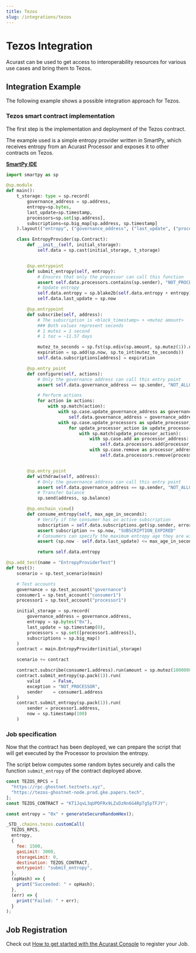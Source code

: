 ```yaml
---
title: Tezos
slug: /integrations/tezos
---
```


# Tezos Integration

Acurast can be used to get access to interoperability resources for various use cases and bring them to Tezos.

## Integration Example

The following example shows a possible integration approach for Tezos.

### Tezos smart contract implementation

The first step is the implementation and deployment of the Tezos contract.

The example used is a simple entropy provider written in SmartPy, which receives entropy from an Acurast Processor and exposes it to other contracts on Tezos.

[**SmartPy IDE**](https://smartpy.io/ide?cid=QmQqJBcTzvxtELjDJKtrbk3KwuUXYzcxqJAZ4n7QWqjfC8&k=ef7176cc6737527d0616)
```py
import smartpy as sp

@sp.module
def main():
    t_storage: type = sp.record(
        governance_address = sp.address,
        entropy=sp.bytes,
        last_update=sp.timestamp,
        processors=sp.set[sp.address],
        subscriptions=sp.big_map[sp.address, sp.timestamp]
    ).layout(("entropy", ("governance_address", ("last_update", ("processors", "subscriptions")))))

    class EntropyProvider(sp.Contract):
        def __init__(self, initial_storage):
            self.data = sp.cast(initial_storage, t_storage)


        @sp.entrypoint
        def submit_entropy(self, entropy):
            # Ensures that only the processor can call this function
            assert self.data.processors.contains(sp.sender), "NOT_PROCESSOR"
            # Update entropy
            self.data.entropy = sp.blake2b(self.data.entropy + entropy)
            self.data.last_update = sp.now

        @sp.entrypoint
        def subscribe(self, address):
            # The subscription is <block_timestamp> + <mutez amount>
            ### Both values represent seconds
            # 1 mutez = 1 second
            # 1 tez = ~11.57 days

            mutez_to_seconds = sp.fst(sp.ediv(sp.amount, sp.mutez(1)).unwrap_some())
            expiration = sp.add(sp.now, sp.to_int(mutez_to_seconds))
            self.data.subscriptions[address] = expiration

        @sp.entry_point
        def configure(self, actions):
            # Only the governance address can call this entry point
            assert self.data.governance_address == sp.sender, "NOT_ALLOWED"

            # Perform actions
            for action in actions:
                with sp.match(action):
                    with sp.case.update_governance_address as governance_address:
                        self.data.governance_address = governance_address
                    with sp.case.update_processors as update_processor_actions:
                        for update_processor_action in update_processor_actions:
                            with sp.match(update_processor_action):
                                with sp.case.add as processor_address:
                                    self.data.processors.add(processor_address)
                                with sp.case.remove as processor_address:
                                    self.data.processors.remove(processor_address)


        @sp.entry_point
        def withdraw(self, address):
            # Only the governance address can call this entry point
            assert self.data.governance_address == sp.sender, "NOT_ALLOWED"
            # Transfer balance
            sp.send(address, sp.balance)

        @sp.onchain_view()
        def consume_entropy(self, max_age_in_seconds):
            # Verify if the consumer has an active subscription
            subscription = self.data.subscriptions.get(sp.sender, error = "NOT_SUBSCRIBED")
            assert subscription >= sp.now, "SUBSCRIPTION_EXPIRED"
            # Consumers can specify the maximum entropy age they are willing to accept
            assert (sp.now - self.data.last_update) <= max_age_in_seconds, "ENTROPY_TOO_OLD"

            return self.data.entropy

@sp.add_test(name = "EntropyProviderTest")
def test():
    scenario = sp.test_scenario(main)

    # Test accounts
    governance = sp.test_account("governance")
    consumer1 = sp.test_account("consumer1")
    processor1 = sp.test_account("processor1")

    initial_storage = sp.record(
        governance_address = governance.address,
        entropy = sp.bytes("0x"),
        last_update = sp.timestamp(0),
        processors = sp.set([processor1.address]),
        subscriptions = sp.big_map()
    )
    contract = main.EntropyProvider(initial_storage)

    scenario += contract

    contract.subscribe(consumer1.address).run(amount = sp.mutez(1000000))
    contract.submit_entropy(sp.pack(1)).run(
        valid     = False,
        exception = "NOT_PROCESSOR",
        sender    = consumer1.address
    )
    contract.submit_entropy(sp.pack(1)).run(
        sender = processor1.address,
        now = sp.timestamp(100)
    )
```

### Job specification

Now that the contract has been deployed, we can prepare the script that will get executed by the Processor to provision the entropy.

The script below computes some random bytes securely and calls the function `submit_entropy` of the contract deployed above.

<RunnableCode>

```javascript title="JobLogic.js"
const TEZOS_RPCS = [
  "https://rpc.ghostnet.teztnets.xyz",
  "https://tezos-ghostnet-node.prod.gke.papers.tech",
];
const TEZOS_CONTRACT = "KT1JqvL3qUPDFRx9LZxDzRn6G4RpTg5pTFJY";

const entropy = "0x" + generateSecureRandomHex();

_STD_.chains.tezos.customCall(
  TEZOS_RPCS,
  entropy,
  {
    fee: 1500,
    gasLimit: 3000,
    storageLimit: 0,
    destination: TEZOS_CONTRACT,
    entrypoint: "submit_entropy",
  },
  (opHash) => {
    print("Succeeded: " + opHash);
  },
  (err) => {
    print("Failed: " + err);
  }
);
```

</RunnableCode>
<div class="padding-vert--md"></div>

## Job Registration

Check out [How to get started with the Acurast Console](/developers/introduction#get-started) to register your Job.
